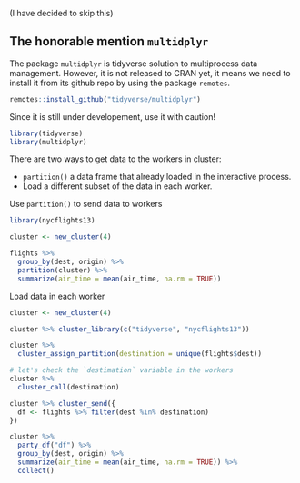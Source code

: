 (I have decided to skip this)

## The honorable mention `multidplyr`


The package `multidplyr` is tidyverse solution to multiprocess data management. However, it is not released to CRAN yet, it means we need to install it from its github repo by using the package `remotes`.

```r
remotes::install_github("tidyverse/multidplyr")
```

Since it is still under developement, use it with caution!


```r
library(tidyverse)
library(multidplyr)
```

There are two ways to get data to the workers in cluster:

- `partition()` a data frame that already loaded in the interactive process.
- Load a different subset of the data in each worker.


Use `partition()` to send data to workers
```r
library(nycflights13)

cluster <- new_cluster(4)

flights %>%
  group_by(dest, origin) %>%
  partition(cluster) %>%
  summarize(air_time = mean(air_time, na.rm = TRUE))
```


Load data in each worker
```r
cluster <- new_cluster(4)

cluster %>% cluster_library(c("tidyverse", "nycflights13"))

cluster %>%
  cluster_assign_partition(destination = unique(flights$dest))

# let's check the `destimation` variable in the workers
cluster %>%
  cluster_call(destination)

cluster %>% cluster_send({
  df <- flights %>% filter(dest %in% destination)
})

cluster %>%
  party_df("df") %>%
  group_by(dest, origin) %>%
  summarize(air_time = mean(air_time, na.rm = TRUE)) %>%
  collect()
```

